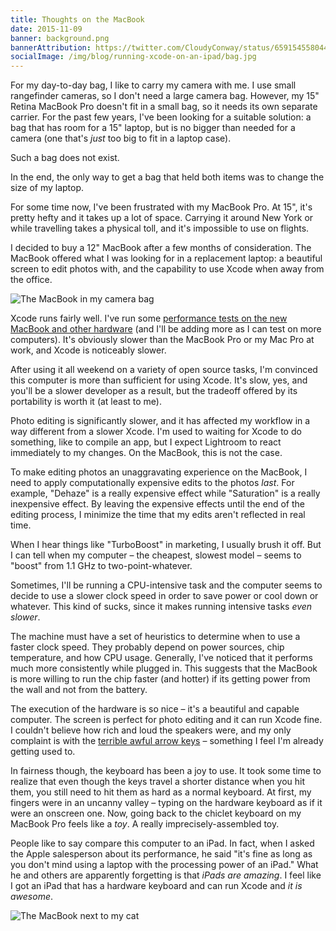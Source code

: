 ```yaml
---
title: Thoughts on the MacBook
date: 2015-11-09
banner: background.png
bannerAttribution: https://twitter.com/CloudyConway/status/659154558044786688
socialImage: /img/blog/running-xcode-on-an-ipad/bag.jpg
---
```



For my day-to-day bag, I like to carry my camera with me. I use small rangefinder cameras, so I don't need a large camera bag. However, my 15" Retina MacBook Pro doesn't fit in a small bag, so it needs its own separate carrier. For the past few years, I've been looking for a suitable solution: a bag that has room for a 15" laptop, but is no bigger than needed for a camera (one that's _just_ too big to fit in a laptop case).

Such a bag does not exist.

In the end, the only way to get a bag that held both items was to change the size of my laptop.


For some time now, I've been frustrated with my MacBook Pro. At 15", it's pretty hefty and it takes up a lot of space. Carrying it around New York or while travelling takes a physical toll, and it's impossible to use on flights.

I decided to buy a 12" MacBook after a few months of consideration. The MacBook offered what I was looking for in a replacement laptop: a beautiful screen to edit photos with, and the capability to use Xcode when away from the office.

![The MacBook in my camera bag](bag.jpg)

Xcode runs fairly well. I've run some [performance tests on the new MacBook and other hardware](https://github.com/ashfurrow/xcode-hardware-performance) (and I'll be adding more as I can test on more computers). It's obviously slower than the MacBook Pro or my Mac Pro at work, and Xcode is noticeably slower. 

After using it all weekend on a variety of open source tasks, I'm convinced this computer is more than sufficient for using Xcode. It's slow, yes, and you'll be a slower developer as a result, but the tradeoff offered by its portability is worth it (at least to me). 

Photo editing is significantly slower, and it has affected my workflow in a way different from a slower Xcode. I'm used to waiting for Xcode to do something, like to compile an app, but I expect Lightroom to react immediately to my changes. On the MacBook, this is not the case.

To make editing photos an unaggravating experience on the MacBook, I need to apply computationally expensive edits to the photos _last_. For example, "Dehaze" is a really expensive effect while "Saturation" is a really inexpensive effect. By leaving the expensive effects until the end of the editing process, I minimize the time that my edits aren't reflected in real time. 

When I hear things like "TurboBoost" in marketing, I usually brush it off. But I can tell when my computer – the cheapest, slowest model – seems to "boost" from 1.1 GHz to two-point-whatever.

Sometimes, I'll be running a CPU-intensive task and the computer seems to decide to use a slower clock speed in order to save power or cool down or whatever. This kind of sucks, since it makes running intensive tasks _even slower_.

The machine must have a set of heuristics to determine when to use a faster clock speed. They probably depend on power sources, chip temperature, and how CPU usage. Generally, I've noticed that it performs much more consistently while plugged in. This suggests that the MacBook is more willing to run the chip faster (and hotter) if its getting power from the wall and not from the battery.

The execution of the hardware is so nice – it's a beautiful and capable computer. The screen is perfect for photo editing and it can run Xcode fine. I couldn't believe how rich and loud the speakers were, and my only complaint is with the [terrible awful arrow keys](http://morrick.me/archives/7451) – something I feel I'm already getting used to.

In fairness though, the keyboard has been a joy to use. It took some time to realize that even though the keys travel a shorter distance when you hit them, you still need to hit them as hard as a normal keyboard. At first, my fingers were in an uncanny valley – typing on the hardware keyboard as if it were an onscreen one. Now, going back to the chiclet keyboard on my MacBook Pro feels like a _toy_. A really imprecisely-assembled toy.

People like to say compare this computer to an iPad. In fact, when I asked the Apple salesperson about its performance, he said "it's fine as long as you don't mind using a laptop with the processing power of an iPad." What he and others are apparently forgetting is that _iPads are amazing_. I feel like I got an iPad that has a hardware keyboard and can run Xcode and _it is awesome_. 

![The MacBook next to my cat](dave.jpg)

  